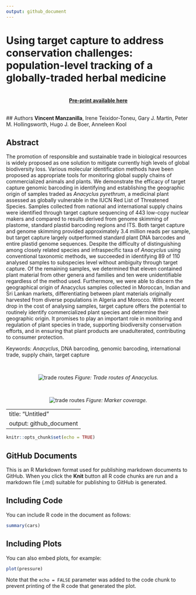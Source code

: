 ```yaml
---
output: github_document
---
```


# Using target capture to address conservation challenges: population-level tracking of a globally-traded herbal medicine

<br>
<center>
[**Pre-print available here**](https://www.biorxiv.org/content/10.1101/744318v2)
</center>

<br>
## Authors
**Vincent Manzanilla**, Irene Teixidor-Toneu, Gary J. Martin, Peter M. Hollingsworth, Hugo J. de Boer, Anneleen Kool

## Abstract

The promotion of responsible and sustainable trade in biological resources is widely proposed as one solution to mitigate currently high levels of global biodiversity loss. Various molecular identification methods have been proposed as appropriate tools for monitoring global supply chains of commercialized animals and plants. We demonstrate the efficacy of target capture genomic barcoding in identifying and establishing the geographic origin of samples traded as *Anacyclus pyrethrum*, a medicinal plant assessed as globally vulnerable in the IUCN Red List of Threatened Species. Samples collected from national and international supply chains were identified through target capture sequencing of 443 low-copy nuclear makers and compared to results derived from genome skimming of plastome, standard plastid barcoding regions and ITS. Both target capture and genome skimming provided approximately 3.4 million reads per sample, but target capture largely outperformed standard plant DNA barcodes and entire plastid genome sequences. Despite the difficulty of distinguishing among closely related species and infraspecific taxa of *Anacyclus* using conventional taxonomic methods, we succeeded in identifying 89 of 110 analysed samples to subspecies level without ambiguity through target capture. Of the remaining samples, we determined that eleven contained plant material from other genera and families and ten were unidentifiable regardless of the method used. Furthermore, we were able to discern the geographical origin of Anacyclus samples collected in Moroccan, Indian and Sri Lankan markets, differentiating between plant materials originally harvested from diverse populations in Algeria and Morocco. With a recent drop in the cost of analysing samples, target capture offers the potential to routinely identify commercialized plant species and determine their geographic origin. It promises to play an important role in monitoring and regulation of plant species in trade, supporting biodiversity conservation efforts, and in ensuring that plant products are unadulterated, contributing to consumer protection.

Keywords: *Anacyclus*, DNA barcoding, genomic barcoding, international trade, supply chain, target capture

<br> 

<center>
![trade routes](https://github.com/vincentmanz/scientific_articles/blob/main/Global_trade_Anacyclus/Figure%203-6/Figure%206%20-%20Origin%20of%20the%20samples%204%20cases.png)
*Figure: Trade routes of Anacyclus.*
</center>

<br> 

<center>
![trade routes](https://github.com/vincentmanz/scientific_articles/blob/main/Global_trade_Anacyclus/Figure%202/Box%20plot%20Number%20of%20reads%20per%20samples.png)
*Figure: Marker coverage.*
</center>

---
title: "Untitled"
output: github_document
---

```r
knitr::opts_chunk$set(echo = TRUE)
```

## GitHub Documents

This is an R Markdown format used for publishing markdown documents to GitHub. When you click the **Knit** button all R code chunks are run and a markdown file (.md) suitable for publishing to GitHub is generated.

## Including Code

You can include R code in the document as follows:

```r
summary(cars)
```

## Including Plots

You can also embed plots, for example:

```r
plot(pressure)
```

Note that the `echo = FALSE` parameter was added to the code chunk to prevent printing of the R code that generated the plot.
